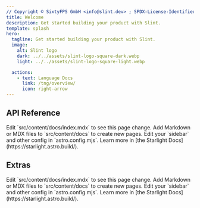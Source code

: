 ```yaml
---
// Copyright © SixtyFPS GmbH <info@slint.dev> ; SPDX-License-Identifier: MIT
title: Welcome
description: Get started building your product with Slint.
template: splash
hero:
  tagline: Get started building your product with Slint.
  image:
    alt: Slint logo
    dark: ../../assets/slint-logo-square-dark.webp
    light: ../../assets/slint-logo-square-light.webp

  actions:
    - text: Language Docs
      link: /tng/overview/
      icon: right-arrow
---
```



## API Reference

<CardGrid >
	<Card title="Rust" icon="pencil">
		Edit `src/content/docs/index.mdx` to see this page change.
	</Card>
	<Card title="C++" icon="add-document">
		Add Markdown or MDX files to `src/content/docs` to create new pages.
	</Card>
	<Card title="TypeScript" icon="setting">
		Edit your `sidebar` and other config in `astro.config.mjs`.
	</Card>
	<Card title="Python" icon="open-book">
		Learn more in [the Starlight Docs](https://starlight.astro.build/).
	</Card>
</CardGrid>

## Extras
<CardGrid >
	<Card title="Update content" icon="pencil">
		Edit `src/content/docs/index.mdx` to see this page change.
	</Card>
	<Card title="Add new content" icon="add-document">
		Add Markdown or MDX files to `src/content/docs` to create new pages.
	</Card>
	<Card title="Configure your site" icon="setting">
		Edit your `sidebar` and other config in `astro.config.mjs`.
	</Card>
	<Card title="Read the docs" icon="open-book">
		Learn more in [the Starlight Docs](https://starlight.astro.build/).
	</Card>
</CardGrid>
